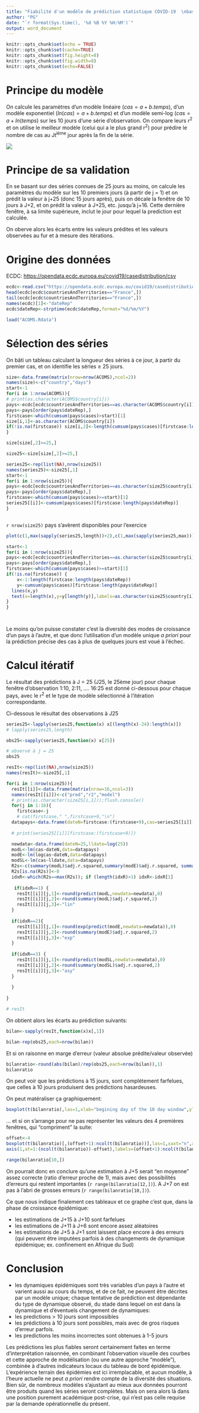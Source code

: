 ```yaml
---
title: "Fiabilité d'un modèle de prédiction statistique COVID-19  \nbasé sur 10 jours d'observation"
author: "PG"
date: "`r format(Sys.time(), '%d %B %Y %H:%M')`"
output: word_document
---
```


```r
knitr::opts_chunk$set(echo = TRUE)
knitr::opts_chunk$set(cache=TRUE)
knitr::opts_chunk$set(fig.height=8)
knitr::opts_chunk$set(fig.width=8)
knitr::opts_chunk$set(echo=FALSE)
```



# Principe du modèle

On calcule les paramètres d'un modèle linéaire ($cas = a + b.temps$), d'un modèle exponentiel ($ln(cas) = a + b.temps$) et d'un modèle semi-log ($cas = a +ln(temps)$ sur les 10 jours d'une série d'observation. On compare leurs r^2^ et on utilise le meilleur modèle (celui qui a le plus grand r^2^) pour prédire le nombre de cas au Jt^ième^ jour après la fin de la série.

![](Algorithme3.png)

# Principe de sa validation

En se basant sur des séries connues de 25 jours au moins, on calcule les paramètres du modèle sur les 10 premiers jours (à partir de j = 1) et on prédit la valeur à j+25 (donc 15 jours après), puis on décale la fenêtre de 10 jours à J+2, et on prédit la valeur à J+25, etc. jusqu'à j+16. Cette dernière fenêtre, à sa limite supérieure, inclut le jour pour lequel la prediction est calculée.

On oberve alors les écarts entre les valeurs prédites et les valeurs observées au fur et à mesure des itérations.

# Origine des données

ECDC: [https://opendata.ecdc.europa.eu/covid19/casedistribution/csv](https://opendata.ecdc.europa.eu/covid19/casedistribution/csv)

```r

ecdc<-read.csv("https://opendata.ecdc.europa.eu/covid19/casedistribution/csv")
head(ecdc[ecdc$countriesAndTerritories=="France",])
tail(ecdc[ecdc$countriesAndTerritories=="France",])
names(ecdc)[1]<-"dateRep"
ecdc$dateRep<-strptime(ecdc$dateRep,format="%d/%m/%Y")

load("ACOMS.Rdata")

```

# Sélection des séries

On bâti un tableau calculant la longueur des séries à ce jour, à partir du premier cas, et on identifie les séries ≥ 25 jours.

```r


size<-data.frame(matrix(nrow=nrow(ACOMS),ncol=2))
names(size)<-c("country","days")
start<-1
for(i in 1:nrow(ACOMS)){
# print(as.character(ACOMS$country[i]))
pays<-ecdc[ecdc$countriesAndTerritories==as.character(ACOMS$country[i]),]
pays<-pays[order(pays$dateRep),]
firstcase<-which(cumsum(pays$cases)>start)[1]
size[i,1]<-as.character(ACOMS$country[i])
if(!is.na(firstcase)) size[i,2]<-length(cumsum(pays$cases)[firstcase:length(cumsum(pays$cases))]) else size[i,2]<-0
}

size[size[,2]>=25,]

size25<-size[size[,2]>=25,]

series25<-rep(list(NA),nrow(size25))
names(series25)<-size25[,1]
start<-1
for(i in 1:nrow(size25)){
pays<-ecdc[ecdc$countriesAndTerritories==as.character(size25$country[i]),]
pays<-pays[order(pays$dateRep),]
firstcase<-which(cumsum(pays$cases)>=start)[1]
series25[[i]]<-cumsum(pays$cases)[firstcase:length(pays$dateRep)]
}



```

`r nrow(size25)` pays s'avèrent disponibles pour l'exercice

```r

plot(c(1,max(sapply(series25,length))+2),c(1,max(sapply(series25,max))),las=1,ylab="cases",xlab="days",type="n")

start<-1
for(i in 1:nrow(size25)){
pays<-ecdc[ecdc$countriesAndTerritories==as.character(size25$country[i]),]
pays<-pays[order(pays$dateRep),]
firstcase<-which(cumsum(pays$cases)>=start)[1]
if(!is.na(firstcase)) {
    x<-1:length(firstcase:length(pays$dateRep))
    y<-cumsum(pays$cases)[firstcase:length(pays$dateRep)]
  lines(x,y)
  text(x=length(x),y=y[length(y)],labels=as.character(size25$country[i]),cex=1,pos=4,col="red")
}
}




```

Le moins qu'on puisse constater c'est la diversité des modes de croissance d'un pays à l'autre, et que donc l'utilisation d'un modèle unique *a priori* pour la prédiction précise des cas à plus de quelques jours est voué à l'échec.

# Calcul itératif

Le résultat des prédictions à J = 25 (J25, le 25ème jour) pour chaque fenêtre d'observation 1:10, 2:11, .... 16:25 est donné ci-dessous pour chaque pays, avec le r^2^ et le type de modèle sélectionné à l'itération correspondante.

Ci-dessous le résultat des observations à J25

```r

series25<-lapply(series25,function(x) x[(length(x)-24):length(x)])
# lapply(series25,length)

obs25<-sapply(series25,function(x) x[25])

# observé à j = 25
obs25


```


```r

resIt<-rep(list(NA),nrow(size25))
names(resIt)<-size25[,1]

for(i in 1:nrow(size25)){
  resIt[[i]]<-data.frame(matrix(nrow=16,ncol=3))
  names(resIt[[i]])<-c("pred","r2","model")
  # print(as.character(size25[i,1]));flush.console()
  for(j in 1:16){
    firstcase<-j
    # cat(firstcase," ",firstcase+9,"\n")
  datapays<-data.frame(dateN=firstcase:(firstcase+9),cas=series25[[i]][firstcase:(firstcase+9)],logcas=log(series25[[i]][firstcase:(firstcase+9)]),lldate=log(firstcase:(firstcase+9)))
  
  # print(series25[[i]][firstcase:(firstcase+9)])

  newdata<-data.frame(dateN=25,lldate=log(25))
  modL<-lm(cas~dateN,data=datapays)
  modE<-lm(logcas~dateN,data=datapays)
  modSL<-lm(cas~lldate,data=datapays)
  R2s<-c(summary(modL)$adj.r.squared,summary(modE)$adj.r.squared, summary(modSL)$adj.r.squared)
  R2s[is.na(R2s)]<-0
  idxR<-which(R2s==max(R2s)); if (length(idxR)>1) idxR<-idxR[1]
  
   if(idxR==1) {
    resIt[[i]][j,1]<-round(predict(modL,newdata=newdata),0)
    resIt[[i]][j,2]<-round(summary(modL)$adj.r.squared,2)
    resIt[[i]][j,3]<-"lin"
  }
  
  if(idxR==2){
    resIt[[i]][j,1]<-round(exp(predict(modE,newdata=newdata)),0)
    resIt[[i]][j,2]<-round(summary(modE)$adj.r.squared,2)
    resIt[[i]][j,3]<-"exp"
  } 
 
  if(idxR==3) {
    resIt[[i]][j,1]<-round(predict(modSL,newdata=newdata),0)
    resIt[[i]][j,2]<-round(summary(modSL)$adj.r.squared,2)
    resIt[[i]][j,3]<-"asy"
  }
  
  }
  
}

# resIt
```

On obtient alors les écarts au prédiction suivants:

```r

bilan<-sapply(resIt,function(x)x[,1])

bilan-rep(obs25,each=nrow(bilan))

```

Et si on raisonne en marge d'erreur (valeur absolue prédite/valeur observée)

```r

bilanratio<-round(abs(bilan)/rep(obs25,each=nrow(bilan)),1)
bilanratio

```

On peut voir que les prédictions à 15 jours, sont complétement farfelues, que celles à 10 jours produisent  des prédictions hasardeuses.

On peut matéraliser ça graphiquement:

```r

boxplot(t(bilanratio),las=1,xlab="begining day of the 10 day window",ylab="error ratio")

```

... et si on s'arrange pour ne pas représenter les valeurs des 4 premières fenêtres, qui "compriment" la suite:

```r
offset<-4
boxplot(t(bilanratio)[,(offset+1):ncol(t(bilanratio))],las=1,xaxt="n",xlab="begining day of the 10 day window",ylab="error ratio")
axis(1,at=1:(ncol(t(bilanratio))-offset),labels=(offset+1):ncol(t(bilanratio)))

range(bilanratio[10,])
```


On pourrait donc en conclure qu'une estimation à J+5 serait "en moyenne" assez correcte (ratio d'erreur proche de 1), mais avec des possibilités d'erreurs qui restent importantes (`r range(bilanratio[12,])`). A J+7 on est pas à l'abri de grosses erreurs (`r range(bilanratio[10,])`).


Ce que nous indique finalement ces tableaux et ce graphe c'est que, dans la phase de croissance épidémique:

- les estimations de J+15 à J+10 sont farfelues
- les estimations de J+11 à J+6 sont encore assez aléatoires
- les estimations de J+5 à J+1 sont laissent place encore à des erreurs (qui peuvent être imputées parfois à des changements de dynamique épidémique; ex. confinement en Afrique du Sud)

# Conclusion

- les dynamiques épidémiques sont très variables d'un pays à l'autre et varient aussi au cours du temps, et de ce fait, ne peuvent être décrites par un modèle unique; chaque tentative de prédiction est dépendante du type de dynamique observé, du stade dans lequel on est dans la dynamique et d'éventuels changement de dynamiques:
- les predictions > 10 jours sont impossibles
- les prédictions à 10 jours sont possibles, mais avec de gros risques d'erreur parfois.
- les predictions les moins incorrectes sont obtenues à 1-5 jours

Les prédictions les plus fiables seront certainement faites en terme d'interprétation raisonnée, en combinant l'observation visuelle des courbes et cette approche de modélisation (ou une autre approche "modèle"), combinée à d'autres indicateurs locaux du tableau de bord épidémique. L'expérience terrain des épidémies est ici irremplacable, et aucun modèle, à l'heure actuelle ne peut *a priori* rendre compte de la diversité des situations. Bien sûr, de nombreux modèles s'ajustant au mieux aux données pourront être produits quand les séries seront complètes. Mais on sera alors là dans une position purement académique post-crise, qui n'est pas celle requise par la demande opérationnelle du présent.


